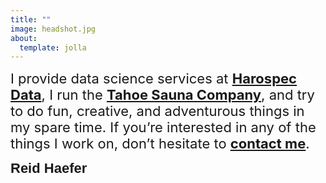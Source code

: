 ```yaml
---
title: ""
image: headshot.jpg
about:
  template: jolla
---
```


[ I provide data science services at [**Harospec Data**](http://www.harospecdata.com/), I run the [**Tahoe Sauna Company**](https://tahoesaunacompany.com), and try to do fun, creative, and adventurous things in my spare time. If you're interested in any of the things I work on, don't hesitate to [**contact me**](mailto:reidhaefer14@gmail.com). ]{style="font-size: 22px;"}

[ **Reid Haefer** ]{style="font-family: 'Arial', sans-serif; font-size: 22px;"}

